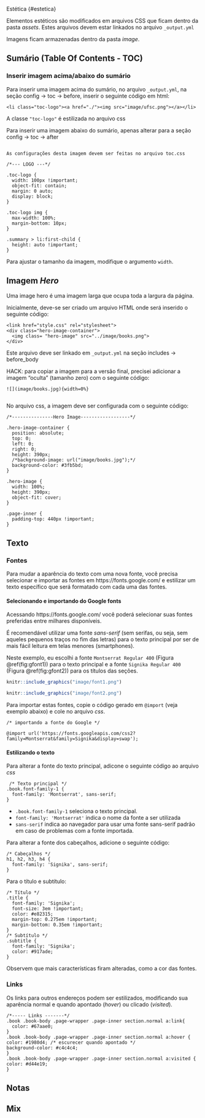  Estética {#estetica}

Elementos estéticos são modificados em arquivos CSS que ficam dentro da pasta *assets*. Estes arquivos devem estar linkados no arquivo `_output.yml`

Imagens ficam armazenadas dentro da pasta *image*.


##  Sumário (Table Of Contents - TOC)

### Inserir imagem acima/abaixo do sumário

Para inserir uma imagem acima do sumário, no arquivo `_output.yml`, na seção config -> toc -> before, inserir o seguinte código em html: 

`<li class="toc-logo"><a href="./"><img src="image/ufsc.png"></a></li>`

A classe `"toc-logo"` é estilizada no arquivo css


Para inserir uma imagem abaixo do sumário, apenas alterar para a seção config -> toc -> after


```

As configurações desta imagem devem ser feitas no arquivo toc.css

/*--- LOGO ---*/

.toc-logo {
  width: 100px !important;
  object-fit: contain;
  margin: 0 auto;
  display: block;
}

.toc-logo img {
  max-width: 100%;
  margin-bottom: 10px;
}

.summary > li:first-child {
  height: auto !important;
}
```


Para ajustar o tamanho da imagem, modifique o argumento `width`.

## Imagem *Hero*

Uma image hero é uma imagem larga que ocupa toda a largura da página. 

Inicialmente, deve-se ser criado um arquivo HTML onde será inserido o seguinte código:

```
<link href="style.css" rel="stylesheet">
<div class="hero-image-container"> 
  <img class= "hero-image" src="../image/books.png">
</div>

```

Este arquivo deve ser linkado em `_output.yml` na seção includes -> before_body

HACK: para copiar a imagem para a versão final, precisei adicionar a imagem "oculta" (tamanho zero) com o seguinte código:

```
![](image/books.jpg){width=0%}
```

![](image/books.jpg){width=0%}



No arquivo css, a imagem deve ser configurada com o seguinte código:

```
/*---------------Hero Image------------------*/

.hero-image-container {
  position: absolute;
  top: 0;
  left: 0;
  right: 0;
  height: 390px;
  /*background-image: url("image/books.jpg");*/
  background-color: #3fb5bd;
}

.hero-image {
  width: 100%;
  height: 390px;
  object-fit: cover;
}

.page-inner {
  padding-top: 440px !important;
}
```



## Texto

### Fontes

Para mudar a aparência do texto com uma nova fonte, você precisa selecionar e importar as fontes em https://fonts.google.com/ e estilizar um texto específico que será formatado com cada uma das fontes.

#### Selecionando e importando do Google fonts

Acessando https://fonts.google.com/ você poderá selecionar suas fontes preferidas entre milhares disponíveis. 

:::recom
É recomendável utilizar uma fonte *sans-serif* (sem serifas, ou seja, sem aqueles pequenos traços no fim das letras) para o texto principal por ser de mais fácil leitura em telas menores (smartphones).
:::

Neste exemplo, eu escolhi a fonte `Montserrat Regular 400` (Figura \@ref(fig:gfont1)) para o texto principal e a fonte `Signika Regular 400` (Figura \@ref(fig:gfont2)) para os títulos das seções.

```r
knitr::include_graphics("image/font1.png")
```

```r
knitr::include_graphics("image/font2.png")
```

Para importar estas fontes, copie o código gerado em `@import` (veja exemplo abaixo) e cole no arquivo *css*.

```
/* importando a fonte do Google */

@import url('https://fonts.googleapis.com/css2?family=Montserrat&family=Signika&display=swap');
```
#### Estilizando o texto

Para alterar a fonte do texto principal, adicone o seguinte código ao arquivo *css*

```
 /* Texto principal */
.book.font-family-1 {
  font-family: 'Montserrat', sans-serif;
}
```

* `.book.font-family-1` seleciona o texto principal.
* `font-family: 'Montserrat'` indica o nome da fonte a ser utilizada
* `sans-serif` indica ao navegador para usar uma fonte sans-serif padrão em caso de problemas com a fonte importada.


Para alterar a fonte dos cabeçalhos, adicione o seguinte código:

```
/* Cabeçalhos */
h1, h2, h3, h4 {
  font-family: 'Signika', sans-serif;
}
```

Para o título e subtítulo:

```
/* Título */
.title {
  font-family: 'Signika';
  font-size: 3em !important;
  color: #e82315;
  margin-top: 0.275em !important;
  margin-bottom: 0.35em !important;
}
/* Subtítulo */
.subtitle {
  font-family: 'Signika';
  color: #917ade;
}
```

Observem que mais características firam alteradas, como a cor das fontes.

### Links

Os links para outros endereços podem ser estilizados, modificando sua aparência normal e quando apontado (*hover*) ou clicado (*visited*). 

```
/*----- Links -------*/
.book .book-body .page-wrapper .page-inner section.normal a:link{
  color: #67aae0;
}
.book .book-body .page-wrapper .page-inner section.normal a:hover {
color: #1980d4; /* escurecer quando apontado */
background-color: #c4c4c4;
}
.book .book-body .page-wrapper .page-inner section.normal a:visited {
color: #d44e19;
}
```

## Notas

## Mix

